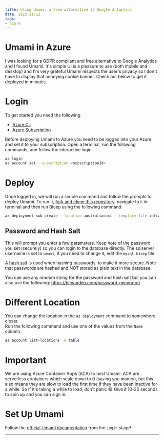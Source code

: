 ```yaml
---
title: Using Umami, a free alternative to Google Anlaytics
date: 2022-11-12
tags:
- azure
---
```


# Umami in Azure

I was looking for a GDPR compliant and free alternative to Google Analytics and I found Umami. 
It's simple UI is a pleasure to use (both mobile and desktop) and I'm very grateful Umami respects the user's privacy 
so I don't have to display that annoying cookie banner. Check out below to get it deployed in minutes.

# Login

To get started you need the following:

- [Azure Cli](https://learn.microsoft.com/en-us/cli/azure/install-azure-cli)
- [Azure Subscription](https://azure.microsoft.com/en-au/free/)

Before deploying Umami to Azure you need to be logged into your Azure and set it to your subscription.
Open a terminal, run the following commands, and follow the interactive login.

```sh
az login
az account set --subscription <subscriptionId>
```

# Deploy

Once logged in, we will run a simple command and follow the prompts to deploy Umami.
To run it, [fork and clone this repository](https://github.com/tombrereton/umami-azure), navigate to it in terminal and then run Bicep
using the following command.

```sh
az deployment sub create --location australiaeast --template-file infra/main.bicep
```

## Password and Hash Salt

This will prompt you enter a few parameters. Keep note of the password you set (securely) so you can login to the database directly.
The sqlserver username is set to `umami`, if you need to change it, edit the `mysql.bicep` file.

A [hash salt](https://auth0.com/blog/adding-salt-to-hashing-a-better-way-to-store-passwords/) is used when hashing passwords, to make it more secure.
Note that passwords are hashed and NOT stored as plain text in the database.

You can use any random string for the password and hash salt but you can also use the following:
https://bitwarden.com/password-generator/

# Different Location

You can change the location in the `az deployment` command to somewhere closer.  
Run the following command and use one of the values from the `Name` column.

```sh
az account list-locations -o table
```

# Important
We are using Azure Container Apps (ACA) to host Umami. ACA are serverless containers which scale down to 0 (saving you money), 
but this also means they are slow to load the first time if they have been inactive for a while. So if it's taking
a while to load, don't panic :smile: Give it 10-20 seconds to spin up and you can sign in.

# Set Up Umami
Follow the [official Umami documentation](https://umami.is/docs/login) from the `Login` stage!


---

<UtterancesComments />
